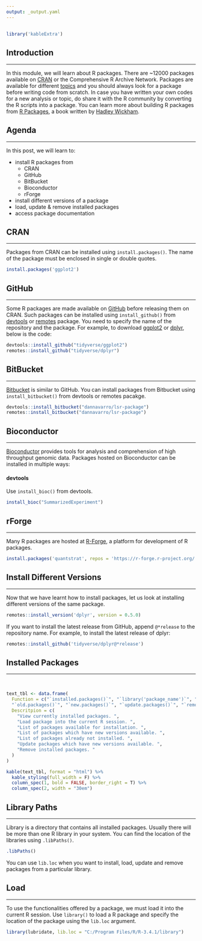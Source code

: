 ```yaml
---
output: _output.yaml
---
```


## {data-background="package_banner.png"}

```r
library('kableExtra')
```

## Introduction

<hr>

In this module, we will learn about R packages. There are ~12000 packages available on [CRAN](https://cran.r-project.org/) or the Comprehensive R Archive Network. Packages are available for different [topics](https://cran.r-project.org/web/views/) and you should always look for a package before writing code from scratch. In case you have written your own codes for a new analysis or topic, do share it with the R community by converting the R scripts into a package. You can learn more about building R packages from [R Packages](http://r-pkgs.had.co.nz/), a book written by [Hadley Wickham](http://hadley.nz/).

## Agenda

<hr>

In this post, we will learn to:

- install R packages from
    - CRAN
    - GitHub
    - BitBucket
    - Bioconductor
    - rForge
- install different versions of a package
- load, update & remove installed packages
- access package documentation

## {data-background="install.png"}

## CRAN

<hr>

Packages from CRAN can be installed using `install.packages()`. The name of the package must be enclosed in single or double quotes.

```r
install.packages('ggplot2')
```

## GitHub

<hr>

Some R packages are made available on [GitHub](https://github.com/) before releasing them on CRAN. Such packages can be installed using `install_github()` from [devtools](https://cran.r-project.org/web/packages/devtools/index.html) or [remotes](https://cran.r-project.org/web/packages/remotes/index.html) package. You need to specify the name of the repository and the package. For example, to download [ggplot2](http://ggplot2.tidyverse.org/) or [dplyr](http://dplyr.tidyverse.org/), below is the code:

```r
devtools::install_github("tidyverse/ggplot2")
remotes::install_github("tidyverse/dplyr")
```

## BitBucket

<hr>

[Bitbucket]() is similar to GitHub. You can install packages from Bitbucket using `install_bitbucket()` from devtools or remotes pacakge.

```r
devtools::install_bitbucket("dannavarro/lsr-package")
remotes::install_bitbucket("dannavarro/lsr-package")
```

## Bioconductor

<hr>

[Bioconductor]() provides tools for analysis and comprehension of high throughput genomic data. Packages hosted on Bioconductor can be installed in multiple ways:

#### devtools

Use `install_bioc()` from devtools.

```r
install_bioc("SummarizedExperiment")
```

## rForge

<hr>

Many R packages are hosted at [R-Forge](https://r-forge.r-project.org/), a platform for development of R packages.

```r
install.packages('quantstrat', repos = 'https://r-forge.r-project.org/')
```

## Install Different Versions

<hr>

Now that we have learnt how to install packages, let us look at installing different versions of the same package.

```r
remotes::install_version('dplyr', version = 0.5.0)
```

If you want to install the latest release from GitHub, append `@*release` to the repository name. For example, to install the latest release of dplyr:

```r
remotes::install_github('tidyverse/dplyr@*release')
```

## Installed Packages

<hr>

<br>

```r
text_tbl <- data.frame(
  Function = c("`installed.packages()`", "`library('package_name')`", "`available.packages()`",
  "`old.packages()`", "`new.packages()`", "`update.packages()`", "`remove.packages('package_name')`"),
  Descritpion = c(
    "View currently installed packages. ",
    "Load package into the current R session. ",
    "List of packages available for installation. ",
    "List of packages which have new versions available. ",
    "List of packages already not installed. ",
    "Update packages which have new versions available. ",
    "Remove installed packages. "
  )
)

kable(text_tbl, format = "html") %>%
  kable_styling(full_width = F) %>%
  column_spec(1, bold = FALSE, border_right = T) %>%
  column_spec(2, width = "30em")
```

## Library Paths

<hr>

Library is a directory that contains all installed packages. Usually there will be more than one R library in your system. You can find the location of the libraries using `.libPaths()`.

```r
.libPaths()
```

You can use `lib.loc` when you want to install, load, update and remove packages from a particular library.

## Load

<hr>

To use the functionalities offered by a package, we must load it into the
current R session. Use `library()` to load a R package and specify the
location of the package using the `lib.loc` argument.

```r
library(lubridate, lib.loc = "C:/Program Files/R/R-3.4.1/library")
```

## {data-background="thankyou.png"}
